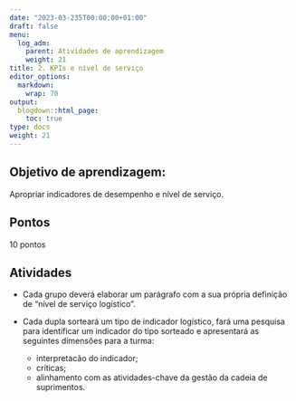```yaml
---
date: "2023-03-235T00:00:00+01:00"
draft: false
menu:
  log_adm:
    parent: Atividades de aprendizagem
    weight: 21
title: 2. KPIs e nível de serviço
editor_options: 
  markdown: 
    wrap: 70
output: 
  blogdown::html_page:
    toc: true
type: docs
weight: 21
---
```


## Objetivo de aprendizagem: 

Apropriar indicadores de desempenho e nível de serviço. 

## Pontos

10 pontos


## Atividades

- Cada grupo deverá elaborar um parágrafo com a sua própria definição de "nível de serviço logístico". 

- Cada dupla sorteará um tipo de indicador logístico, fará uma pesquisa para identificar um indicador do tipo sorteado
e apresentará as seguintes dimensões para a turma: 
   - interpretacão do indicador;
   - críticas; 
   - alinhamento com as atividades-chave da gestão da cadeia de suprimentos.


